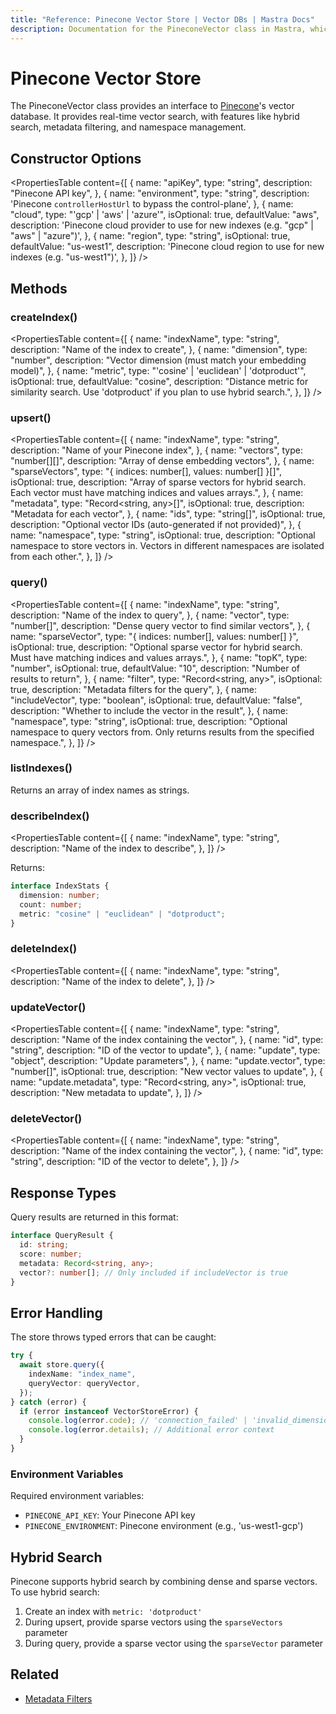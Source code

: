 ```yaml
---
title: "Reference: Pinecone Vector Store | Vector DBs | Mastra Docs"
description: Documentation for the PineconeVector class in Mastra, which provides an interface to Pinecone's vector database.
---
```


# Pinecone Vector Store

The PineconeVector class provides an interface to [Pinecone](https://www.pinecone.io/)'s vector database.
It provides real-time vector search, with features like hybrid search, metadata filtering, and namespace management.

## Constructor Options

<PropertiesTable
  content={[
    {
      name: "apiKey",
      type: "string",
      description: "Pinecone API key",
    },
    {
      name: "environment",
      type: "string",
      description: 'Pinecone `controllerHostUrl` to bypass the control-plane',
    },
    {
      name: "cloud",
      type: "'gcp' | 'aws' | 'azure'",
      isOptional: true,
      defaultValue: "aws",
      description: 'Pinecone cloud provider to use for new indexes (e.g. "gcp" | "aws" | "azure")',
    },
    {
      name: "region",
      type: "string",
      isOptional: true,
      defaultValue: "us-west1",
      description: 'Pinecone cloud region to use for new indexes (e.g. "us-west1")',
    },
  ]}
/>

## Methods

### createIndex()

<PropertiesTable
  content={[
    {
      name: "indexName",
      type: "string",
      description: "Name of the index to create",
    },
    {
      name: "dimension",
      type: "number",
      description: "Vector dimension (must match your embedding model)",
    },
    {
      name: "metric",
      type: "'cosine' | 'euclidean' | 'dotproduct'",
      isOptional: true,
      defaultValue: "cosine",
      description:
        "Distance metric for similarity search. Use 'dotproduct' if you plan to use hybrid search.",
    },
  ]}
/>

### upsert()

<PropertiesTable
  content={[
    {
      name: "indexName",
      type: "string",
      description: "Name of your Pinecone index",
    },
    {
      name: "vectors",
      type: "number[][]",
      description: "Array of dense embedding vectors",
    },
    {
      name: "sparseVectors",
      type: "{ indices: number[], values: number[] }[]",
      isOptional: true,
      description:
        "Array of sparse vectors for hybrid search. Each vector must have matching indices and values arrays.",
    },
    {
      name: "metadata",
      type: "Record<string, any>[]",
      isOptional: true,
      description: "Metadata for each vector",
    },
    {
      name: "ids",
      type: "string[]",
      isOptional: true,
      description: "Optional vector IDs (auto-generated if not provided)",
    },
    {
      name: "namespace",
      type: "string",
      isOptional: true,
      description:
        "Optional namespace to store vectors in. Vectors in different namespaces are isolated from each other.",
    },
  ]}
/>

### query()

<PropertiesTable
  content={[
    {
      name: "indexName",
      type: "string",
      description: "Name of the index to query",
    },
    {
      name: "vector",
      type: "number[]",
      description: "Dense query vector to find similar vectors",
    },
    {
      name: "sparseVector",
      type: "{ indices: number[], values: number[] }",
      isOptional: true,
      description:
        "Optional sparse vector for hybrid search. Must have matching indices and values arrays.",
    },
    {
      name: "topK",
      type: "number",
      isOptional: true,
      defaultValue: "10",
      description: "Number of results to return",
    },
    {
      name: "filter",
      type: "Record<string, any>",
      isOptional: true,
      description: "Metadata filters for the query",
    },
    {
      name: "includeVector",
      type: "boolean",
      isOptional: true,
      defaultValue: "false",
      description: "Whether to include the vector in the result",
    },
    {
      name: "namespace",
      type: "string",
      isOptional: true,
      description:
        "Optional namespace to query vectors from. Only returns results from the specified namespace.",
    },
  ]}
/>

### listIndexes()

Returns an array of index names as strings.

### describeIndex()

<PropertiesTable
  content={[
    {
      name: "indexName",
      type: "string",
      description: "Name of the index to describe",
    },
  ]}
/>

Returns:

```typescript copy
interface IndexStats {
  dimension: number;
  count: number;
  metric: "cosine" | "euclidean" | "dotproduct";
}
```

### deleteIndex()

<PropertiesTable
  content={[
    {
      name: "indexName",
      type: "string",
      description: "Name of the index to delete",
    },
  ]}
/>

### updateVector()

<PropertiesTable
  content={[
    {
      name: "indexName",
      type: "string",
      description: "Name of the index containing the vector",
    },
    {
      name: "id",
      type: "string",
      description: "ID of the vector to update",
    },
    {
      name: "update",
      type: "object",
      description: "Update parameters",
    },
    {
      name: "update.vector",
      type: "number[]",
      isOptional: true,
      description: "New vector values to update",
    },
    {
      name: "update.metadata",
      type: "Record<string, any>",
      isOptional: true,
      description: "New metadata to update",
    },
  ]}
/>

### deleteVector()

<PropertiesTable
  content={[
    {
      name: "indexName",
      type: "string",
      description: "Name of the index containing the vector",
    },
    {
      name: "id",
      type: "string",
      description: "ID of the vector to delete",
    },
  ]}
/>

## Response Types

Query results are returned in this format:

```typescript copy
interface QueryResult {
  id: string;
  score: number;
  metadata: Record<string, any>;
  vector?: number[]; // Only included if includeVector is true
}
```

## Error Handling

The store throws typed errors that can be caught:

```typescript copy
try {
  await store.query({
    indexName: "index_name",
    queryVector: queryVector,
  });
} catch (error) {
  if (error instanceof VectorStoreError) {
    console.log(error.code); // 'connection_failed' | 'invalid_dimension' | etc
    console.log(error.details); // Additional error context
  }
}
```

### Environment Variables

Required environment variables:

- `PINECONE_API_KEY`: Your Pinecone API key
- `PINECONE_ENVIRONMENT`: Pinecone environment (e.g., 'us-west1-gcp')

## Hybrid Search

Pinecone supports hybrid search by combining dense and sparse vectors. To use hybrid search:

1. Create an index with `metric: 'dotproduct'`
2. During upsert, provide sparse vectors using the `sparseVectors` parameter
3. During query, provide a sparse vector using the `sparseVector` parameter

## Related

- [Metadata Filters](../rag/metadata-filters)

